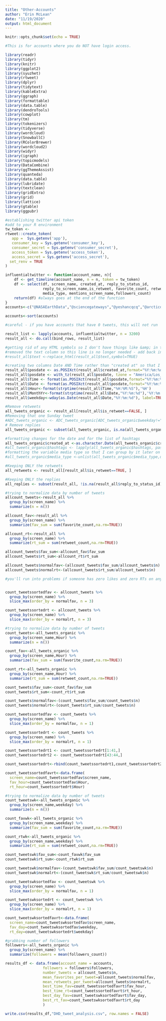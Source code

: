 ```yaml
---
title: "Other-Accounts"
author: "Erin McLean"
date: "11/19/2020"
output: html_document
---
```


```r
knitr::opts_chunk$set(echo = TRUE)

#This is for accounts where you do NOT have login access.
```

```r
library(readr)
library(tidyr)
library(knitr)
library(ggplot2)
library(syuzhet)
library(rtweet)
library(dplyr)
library(tidytext)
library(kableExtra)
library(ggraph)
library(formattable)
library(data.table)
library(dendroTools)
library(cowplot)
library(tm)
library(tokenizers)
library(tidyverse)
library(wordcloud)
library(SnowballC)
library(RColorBrewer)
library(wordcloud2)
library(widyr)
library(igraph)
library(topicmodels)
library(DataCombine)
library(ggThemeAssist)
library(quanteda)
library(data.table)
library(lubridate)
library(textclean)
library(gridExtra)
library(grid)
library(lattice)
library(gtable)
library(ggpubr)
```

```r
#establishing twitter api token
#add to your R environment
tw_token <-
rtweet::create_token(
   app =  Sys.getenv('app'),
   consumer_key = Sys.getenv('consumer_key'),
   consumer_secret = Sys.getenv('consumer_secret'),
   access_token = Sys.getenv('access_token'),
   access_secret = Sys.getenv('access_secret'),
  set_renv = TRUE
)

influentialtwitter <- function(account_name, n){
    df <- get_timeline(account_name, n = n, token = tw_token)
    df <- select(df, screen_name, created_at, reply_to_status_id,
                 reply_to_screen_name,is_retweet, favorite_count, retweet_count, 
                 media_type, mentions_screen_name,followers_count)
    return(df) #always goes at the end of the function
}
accounts<-c("@NASAEarthData","@sciencegateways","@yeshancqcq","@arcticdatactr","@CUAHSI" , "@kbene","@opendap","@USGS_CDI", "@hsu000001", "@WHOI", "@EDIgotdata", "@obrienmobb", "@lstanish", "@GarretsonAlexis", "@twilamoon","@nsidc","@MGDSdata","@gmrt_bathy" ,"@drthevic" ,"@scdiggs","@MarshallXMa","@michael_ts0","@frankatsea","@NCAR_ACOM","@umbc","@sjskhalsa","@DataONEorg","@macromicropaleo","@tandfenviro","@smrariz","@NCAR_Science","@m_cragin","@ndlibraries","@NEON_sci","@nkmeyers","@ESSDIVE","@NCAR_CISL","@NCAR_RDA","@amckennafoster","@jensensunny","@DougSchuster3","@metamattj","@sjeanetteclark")

accounts<-sort(accounts)

#careful - if you have accounts that have 0 tweets, this will not run

result_list <- lapply(accounts, influentialtwitter, n = 3200)
result_all <- do.call(bind_rows, result_list)
```

```r

#getting rid of any HTML symbols so I don't have things like &amp; in the text of the tweets
#removed the text column so this line is no longer needed - add back in if you want to analyze the text as well
#result_all$text <-replace_html(result_all$text,symbol=TRUE)

#creating two columns Date AND Time rather than "created at" so that I can subset by Hour or Month
result_all$posdate <- as.POSIXct(result_all$created_at,format="%Y:%m:%d %H:%M:%S")
result_all$posdate <- with_tz(result_all$posdate, tzone = "America/Los_Angeles")
result_all$Time <- format(as.POSIXct(result_all$posdate,format="%Y:%m:%d %H:%M:%S"),"%H:%M:%S")
result_all$Date <- format(as.POSIXct(result_all$posdate,format="%Y:%m:%d %H:%M:%S"),"%Y:%m:%d")
result_all$Hour<-format(strptime(result_all$Time,"%H:%M:%S"),'%H')
result_all$MonthYr<-format(strptime(result_all$Date,"%Y:%m:%d"),'%Y:%m')
result_all$weekday<-wday(as.Date(result_all$Date,"%Y:%m:%d"), label=TRUE)
```

```r

#Remove retweets
all_tweets_organic <- result_all[result_all$is_retweet==FALSE, ] 
#Removing that one Sunday tweet
#ADC_tweets_organic <- ADC_tweets_organic[ADC_tweets_organic$weekday!="Sun", ] 
# Remove replies
all_tweets_organic <- subset(all_tweets_organic, is.na(all_tweets_organic$reply_to_status_id)) 

#formatting changes for the date and for the list of hashtags
all_tweets_organic$created_at <-as.character.Date(all_tweets_organic$created_at) 
#all_tweets_organic$hashtags <- lapply(all_tweets_organic$hashtags, paste0, collapse = ", ")
#formatting the variable media type so that I can group by it later on
#all_tweets_organic$media_type <-unlist(all_tweets_organic$media_type,use.names = T)

#Keeping ONLY the retweets
all_retweets <- result_all[result_all$is_retweet==TRUE, ] 

#Keeping ONLY the replies
all_replies <- subset(result_all, !is.na(result_all$reply_to_status_id))

```

```r
#trying to normalize data by number of tweets
allcount_tweets<-result_all %>%  
  group_by(screen_name) %>%
  summarize(n = n())

allcount_fav<-result_all %>%  
  group_by(screen_name) %>%
  summarize(fav_sum = sum(favorite_count,na.rm=TRUE))

allcount_rt<-result_all %>%  
  group_by(screen_name) %>%
  summarize(rt_sum = sum(retweet_count,na.rm=TRUE))

allcount_tweets$fav_sum<-allcount_fav$fav_sum
allcount_tweets$rt_sum<-allcount_rt$rt_sum

allcount_tweets$normalfav<-(allcount_tweets$fav_sum/allcount_tweets$n)
allcount_tweets$normalrt<-(allcount_tweets$rt_sum/allcount_tweets$n)

#you'll run into problems if someone has zero likes and zero RTs on any of their tweets since slice_max won't find a max if they're all zero.


count_tweetssortedfav <- allcount_tweets %>%
  group_by(screen_name) %>% 
  slice_max(order_by = normalfav, n = 3)

count_tweetssortedrt <- allcount_tweets %>%
  group_by(screen_name) %>% 
  slice_max(order_by = normalrt, n = 3)
```


```r
#trying to normalize data by number of tweets
count_tweets<-all_tweets_organic %>%  
  group_by(screen_name,Hour) %>%
  summarize(n = n())

count_fav<-all_tweets_organic %>%  
  group_by(screen_name,Hour) %>%
  summarize(fav_sum = sum(favorite_count,na.rm=TRUE))

count_rt<-all_tweets_organic %>%  
  group_by(screen_name,Hour) %>%
  summarize(rt_sum = sum(retweet_count,na.rm=TRUE))

count_tweets$fav_sum<-count_fav$fav_sum
count_tweets$rt_sum<-count_rt$rt_sum

count_tweets$normalfav<-(count_tweets$fav_sum/count_tweets$n)
count_tweets$normalrt<-(count_tweets$rt_sum/count_tweets$n)

count_tweetssortedfav <- count_tweets %>%
  group_by(screen_name) %>% 
  slice_max(order_by = normalfav, n = 1)

count_tweetssortedrt <- count_tweets %>%
  group_by(screen_name) %>% 
  slice_max(order_by = normalrt, n = 1)

count_tweetssortedrt1 <- count_tweetssortedrt[1:41,]
count_tweetssortedrt2 <- count_tweetssortedrt[43:44,]

count_tweetssortedrt<-rbind(count_tweetssortedrt1,count_tweetssortedrt2)

count_tweetssortedfavrt<-data.frame(
  screen_name=count_tweetssortedfav$screen_name,
  fav_hour=count_tweetssortedfav$Hour,
  rt_hour=count_tweetssortedrt$Hour)
```

```r
#trying to normalize data by number of tweets
count_tweetswk<-all_tweets_organic %>%  
  group_by(screen_name,weekday) %>%
  summarize(n = n())

count_favwk<-all_tweets_organic %>%   
  group_by(screen_name,weekday) %>%
  summarize(fav_sum = sum(favorite_count,na.rm=TRUE))

count_rtwk<-all_tweets_organic %>%  
  group_by(screen_name,weekday) %>%
  summarize(rt_sum = sum(retweet_count,na.rm=TRUE))

count_tweetswk$fav_sum<-count_favwk$fav_sum
count_tweetswk$rt_sum<-count_rtwk$rt_sum

count_tweetswk$normalfav<-(count_tweetswk$fav_sum/count_tweetswk$n)
count_tweetswk$normalrt<-(count_tweetswk$rt_sum/count_tweetswk$n)

count_tweetswksortedfav <- count_tweetswk %>%
  group_by(screen_name) %>% 
  slice_max(order_by = normalfav, n = 1)

count_tweetswksortedrt <- count_tweetswk %>%
  group_by(screen_name) %>% 
  slice_max(order_by = normalrt, n = 1)

count_tweetswksortedfavrt<-data.frame(
  screen_name=count_tweetswksortedfav$screen_name,
  fav_day=count_tweetswksortedfav$weekday,
  rt_day=count_tweetswksortedrt$weekday)
```

```r
#grabbing number of followers
followers<-all_tweets_organic %>%  
  group_by(screen_name) %>% 
  summarize(followers = mean(followers_count))

results_df <- data.frame(account_name = accounts,
                 followers = followers$followers,
                 number_tweets = allcount_tweets$n,
                 mean_favorites_per_tweet=allcount_tweets$normalfav,
                 mean_retweets_per_tweet=allcount_tweets$normalrt,
                 best_time_fav=count_tweetssortedfavrt$fav_hour,
                 best_time_rt=count_tweetssortedfavrt$rt_hour,
                 best_day_fav=count_tweetswksortedfavrt$fav_day,
                 best_rt_fav=count_tweetswksortedfavrt$rt_day
                 )

write.csv(results_df,"DHD_tweet_analysis.csv", row.names = FALSE)
```
